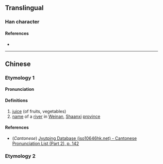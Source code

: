 {{character info/new}}
==Translingual==

===Han character===
{{Han char|rn=85|rad=水|as=09|sn=12|four=|canj=ETCW|ids=⿰氵酋}}

====References====
* {{Han ref|kx=0638.120|dkj=17870|dj=1045.060|hdz=31682.020|uh=6E6D|ud=28269}}

----

==Chinese==
{{zh-forms}}

===Etymology 1===

====Pronunciation====
{{zh-pron
|m=qiú
|c=cau4
|mc=
|oc=
|ma=
|cat=n,pn
}}

====Definitions====
{{zh-hanzi}}

# [[juice]] (of fruits, vegetables)
# [[name]] of a [[river]] in [[w:Weinan|Weinan]], [[Shaanxi]] [[province]]

====References====
* (''Cantonese'') [http://www.iso10646hk.net/jp/document/download.jsp Jyutping Database (iso10646hk.net) - Cantonese Pronunciation List (Part 2), p. 142]

===Etymology 2===
{{zh-see|泅|a}}